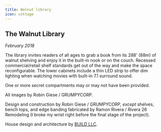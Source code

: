 ```yaml
---
title: Walnut library
icon: cottage
---
```


<!-- Opener -->

<PortfolioPhoto
  src="library/IMG_4059.jpg"
  alt="Close-up of graphic novels"
  className="portfolio-w100"
/>

<!-- Intro -->

<div class="portfolio-sxs-container">
  <div class="portfolio-sxs-w50">

## The Walnut Library

  <div class="accent-mono">

_February 2018_

The library invites readers of all ages to grab a book from its 288' (88m) of walnut shelving and enjoy it in the built-in nook or on the couch.
Recessed commercial/retail shelf standards get out of the way and make the space reconfigurable.
The lower cabinets include a thin LED strip to offer dim lighting when watching movies with built-in 7.1 surround sound.

One or more secret compartments may or may not have been provided.

All images by Robin Giese / GRUMPYCORP.

  </div>
  </div>
  <PortfolioPhoto src="library/IMG_4085.jpg" alt="Corner detail with Harry reading" className="portfolio-sxs-w50"/>
</div>

<div class="portfolio-sxs-container">
  <PortfolioPhoto src="library/IMG_4044.jpg" alt="Overview shot from right" className="portfolio-sxs-w50" />
  <PortfolioPhoto src="library/IMG_4042.jpg" alt="Overview shot from left" className="portfolio-sxs-w50" />

<PortfolioPhoto
  src="library/DSC04689.jpg"
  alt="Detail shot without books"
  className="portfolio-sxs-w50"
/>
<PortfolioPhoto
  src="library/DSC04688.jpg"
  alt="Overview shot without books"
  className="portfolio-sxs-w50"
/>

  <PortfolioPhoto src="library/IMG_4094.jpg" alt="View from TV" className="portfolio-sxs-w50"/>
  <PortfolioPhoto src="library/IMG_4050.jpg" alt="Close-up of lower shelves" className="portfolio-sxs-w50"/>
  <PortfolioPhoto src="library/IMG_4066.jpg" alt="Detail shot of corner" className="portfolio-sxs-w50"/>
  <PortfolioPhoto src="library/IMG_4081.jpg" alt="Corner with Ollie's eyes" className="portfolio-sxs-w50"/>
  <PortfolioPhoto src="library/IMG_4071.jpg" alt="Corner with Ollie's head" className="portfolio-sxs-w50"/>
  <PortfolioPhoto src="library/IMG_4075.jpg" alt="Corner with Ollie popping out" className="portfolio-sxs-w50"/>
  <PortfolioPhoto src="library/IMG_4089.jpg" alt="Corner detail with Harry upside down" className="portfolio-sxs-w50"/>
  <PortfolioPhoto src="library/IMG_4091.jpg" alt="Corner detail with Harry's knees" className="portfolio-sxs-w50"/>
  <PortfolioPhoto src="library/IMG_4097.jpg" alt="View towards TV" className="portfolio-sxs-w50"/>
  <PortfolioPhoto src="library/IMG_4098.jpg" alt="TV detail" className="portfolio-sxs-w50"/>
</div>

<!-- Closing shots -->

<PortfolioPhoto
  src="library/IMG_4082.jpg"
  alt="Corner with Harry reading"
  className="portfolio-w100"
/>

<!-- Closing para -->

<div class="portfolio-sxs-container pt2">
  <div class="portfolio-sxs-w60 accent-mono pt4">

Design and construction by Robin Giese / GRUMPYCORP,
_except_ shelves, bench tops, and edge banding fabricated by Ramon Rivera / Rivera 26 Remodeling
(I broke my wrist right before the final stage of the project).

House design and architecture by [BUILD LLC](https://www.buildllc.com).

  </div>
  <PortfolioPhoto src="library/rendering.png" alt="AutoCAD rendering" className="portfolio-sxs-w40"/>
</div>
